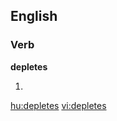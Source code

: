 
==English==

===Verb===
'''depletes'''

# {{third-person singular of|[[deplete]]}}

[[hu:depletes]]
[[vi:depletes]]